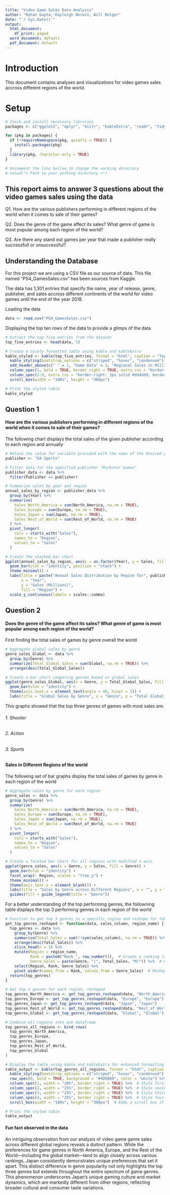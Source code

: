 ```yaml
---
title: "Video Game Sales Data Analysis"
author: "Rohan Gupta, Kayleigh Derwin, Will Bolger"
date: "`r Sys.Date()`"
output:
  html_document:
    df_print: paged
  word_document: default
  pdf_document: default
---
```


# Introduction

This document contains analyses and visualizations for video games sales accross different regions of the world.

# Setup

```r
# Check and install necessary libraries
packages <- c("ggplot2", "dplyr", "knitr", "kableExtra", "readr", "tidyr")

for (pkg in packages) {
  if (!requireNamespace(pkg, quietly = TRUE)) {
    install.packages(pkg)
  }
  library(pkg, character.only = TRUE)
}

# Uncomment the line bellow to change the working directory
# setwd("< Path to your working directory >")
```


## This report aims to answer 3 questions about the video games sales using the data

Q1. How are the various publishers performing in different regions of the world when it comes to sale of their games?

Q2. Does the genre of the game affect its sales? What genre of game is most popular among each region of the world?

Q3. Are there any stand out games per year that made a publisher really successfull or unsuccessful?


## Understanding the Database

For this project we are using a CSV file as our source of data. This file named "PS4_GamesSales.csv" has been sources from Kaggle.

The data has 1,301 entries that specify the name, year of release, genre, publisher, and sales accross different continents of the world for video games until the end of the year 2018.

Loading the data
```r
data <- read.csv("PS4_GamesSales.csv")
```

Displaying the top ten rows of the data to provide a glimps of the data

```r
# Extract the top five entries from the dataset
top_five_entries <- head(data, 5)

# Create a nicely formatted table using kable and kableExtra
kable_styled <- kable(top_five_entries, format = "html", caption = "Top Five PS4 Game Sales", align = 'l') %>%
  kable_styling(bootstrap_options = c("striped", "hover", "condensed"), full_width = F) %>%
  add_header_above(c(" " = 1, "Game Data" = 3, "Regional Sales in Millions" = 5)) %>%  
  column_spec(1, bold = TRUE, border_right = TRUE, extra_css = "border-bottom: 1px solid #dddddd;") %>%
  column_spec(2:9, extra_css = "border-right: 1px solid #dddddd; border-bottom: 1px solid #dddddd;") %>%
  scroll_box(width = "100%", height = "300px")

# Print the styled table
kable_styled
```


## Question 1


#### How are the various publishers performing in different regions of the world when it comes to sale of their games?

The following chart displays the total sales of the given publisher according to each region and annually
```r
# Relace the value for variable provided with the name of the desired publisher
publisher <- "EA Sports"

# Filter data for the specified publisher "Rockstar Games"
publisher_data <- data %>%
  filter(Publisher == publisher)

# Summarize sales by year and region
annual_sales_by_region <- publisher_data %>%
  group_by(Year) %>%
  summarise(
    Sales_North_America = sum(North_America, na.rm = TRUE),
    Sales_Europe = sum(Europe, na.rm = TRUE),
    Sales_Japan = sum(Japan, na.rm = TRUE),
    Sales_Rest_of_World = sum(Rest_of_World, na.rm = TRUE)
  ) %>%
  pivot_longer(
    cols = starts_with("Sales"),
    names_to = "Region",
    values_to = "Sales"
  )

# Create the stacked bar chart
ggplot(annual_sales_by_region, aes(x = as.factor(Year), y = Sales, fill = Region)) +
  geom_bar(stat = "identity", position = "stack") +
  theme_minimal() +
  labs(title = paste("Annual Sales Distribution by Region for", publisher),
       x = "Year",
       y = "Sales (Millions)",
       fill = "Region") +
  scale_y_continuous(labels = scales::comma)

```



## Question 2

#### Does the genre of the game affect its sales? What genre of game is most popular among each region of the world?


First finding the total sales of games by genre overall the world

```r
# Aggregate global sales by genre
genre_sales_Global <- data %>%
  group_by(Genre) %>%
  summarize(Total_Global_Sales = sum(Global, na.rm = TRUE)) %>%
  arrange(desc(Total_Global_Sales))

# Create a bar chart comparing genres based on global sales
ggplot(genre_sales_Global, aes(x = Genre, y = Total_Global_Sales, fill = Genre)) +
  geom_bar(stat = "identity") +
  theme(axis.text.x = element_text(angle = 45, hjust = 1)) +
  labs(title = "Global Sales by Genre", x = "Genre", y = "Total Global Sales (Millions)")
```

This graphs showed that the top three genres of games with most sales are:

###### 1. Shooter
###### 2. Action
###### 3. Sports


#### Sales in Different Regions of the world

The following set of bar graphs display the total sales of games by genre in each region of the world
```r
# Aggregate sales by genre for each region
genre_sales <- data %>%
  group_by(Genre) %>%
  summarize(
    Sales_North_America = sum(North_America, na.rm = TRUE),
    Sales_Europe = sum(Europe, na.rm = TRUE),
    Sales_Japan = sum(Japan, na.rm = TRUE),
    Sales_Rest_of_World = sum(Rest_of_World, na.rm = TRUE)
  ) %>%
  pivot_longer(
    cols = starts_with("Sales"),
    names_to = "Region",
    values_to = "Sales"
  )

# Create a faceted bar chart for all regions with modified x-axis
ggplot(genre_sales, aes(x = Genre, y = Sales, fill = Genre)) +
  geom_bar(stat = "identity") +
  facet_wrap(~ Region, scales = "free_y") +
  theme_minimal() +
  theme(axis.text.x = element_blank()) +
  labs(title = "Sales by Genre across Different Regions", x = "", y = "Sales (Millions)") +
  guides(fill = guide_legend(title = "Genre"))

```


For a better understanding of the top performing genres, the followning table displays the top 3 performing genres in each region of the world
```r
# Function to get top 3 genres in a specific region and reshape for table
get_top_genres_reshaped <- function(data, sales_column, region_name) {
  top_genres <- data %>%
    group_by(Genre) %>%
    summarise(Total_Sales = sum(!!sym(sales_column), na.rm = TRUE)) %>%
    arrange(desc(Total_Sales)) %>%
    slice_head(n = 3) %>%
    mutate(Region = region_name,
           Rank = paste0("Rank_", row_number()),  # Create a ranking label for merging
           Genre_Sales = paste(Genre, "(", Total_Sales, "M)")) %>%  # Combine genre and sales
    select(Region, Rank, Genre_Sales) %>%
    pivot_wider(names_from = Rank, values_from = Genre_Sales)  # Reshape data to wide format
  return(top_genres)
}

# Get top 3 genres for each region, reshaped
top_genres_North_America <- get_top_genres_reshaped(data, "North_America", "North America")
top_genres_Europe <- get_top_genres_reshaped(data, "Europe", "Europe")
top_genres_Japan <- get_top_genres_reshaped(data, "Japan", "Japan")
top_genres_Rest_of_World <- get_top_genres_reshaped(data, "Rest_of_World", "Rest of the World")
top_genres_Global <- get_top_genres_reshaped(data, "Global", "Global")

# Combine all regions into one dataframe
top_genres_all_regions <- bind_rows(
  top_genres_North_America,
  top_genres_Europe,
  top_genres_Japan,
  top_genres_Rest_of_World,
  top_genres_Global
)

# Display the table using kable and kableExtra for enhanced formatting
table_output <- kable(top_genres_all_regions, format = "html", caption = "Top 3 Genres by Sales in Each Region") %>%
  kable_styling(bootstrap_options = c("striped", "hover", "condensed"), full_width = F) %>%
  row_spec(0, bold = TRUE, background = "#4D5B69", color = "white") %>%  # Style header row
  column_spec(1, width = "20%", border_right = TRUE) %>%  # Style first column with a border
  column_spec(2, width = "25%", border_right = TRUE) %>%  # Style second column with a border
  column_spec(3, width = "25%", border_right = TRUE) %>%  # Style third column with a border
  column_spec(4, width = "25%", border_right = TRUE) %>%  # Style fourth column with a border
  scroll_box(width = "100%", height = "300px")  # Adds a scroll box if the table is too long

# Print the styled table
table_output
```

#### Fun fact observed in the data

An intriguing observation from our analysis of video game genre sales across different global regions reveals a distinct pattern. While the preferences for game genres in North America, Europe, and the Rest of the World—including the global market—tend to align closely across various rankings, Japan consistently demonstrates unique preferences that set it apart. This distinct difference in genre popularity not only highlights the top three genres but extends throughout the entire spectrum of game genres. This phenomenon underscores Japan's unique gaming culture and market dynamics, which are markedly different from other regions, reflecting broader cultural and consumer taste variations.



